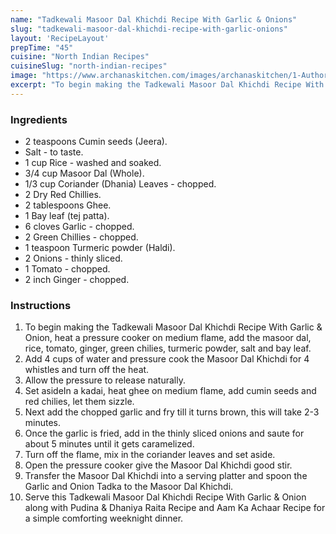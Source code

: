 ---
name: "Tadkewali Masoor Dal Khichdi Recipe With Garlic & Onions"
slug: "tadkewali-masoor-dal-khichdi-recipe-with-garlic-onions"
layout: 'RecipeLayout'
prepTime: "45"
cuisine: "North Indian Recipes"
cuisineSlug: "north-indian-recipes"
image: "https://www.archanaskitchen.com/images/archanaskitchen/1-Author/sneha-archanaskitchen.com/LehsunPyaaz_Tadkewali_Masoor_Dal_Khichdi_Recipe__1600.jpg"
excerpt: "To begin making the Tadkewali Masoor Dal Khichdi Recipe With Garlic  Onion, heat a pressure cooker on medium flame, add the masoor dal, rice, tomato, ginger, green chilies, turmeric powder, salt and bay leaf"
---

### Ingredients

- 2 teaspoons Cumin seeds (Jeera).
- Salt - to taste.
- 1 cup Rice - washed and soaked.
- 3/4 cup Masoor Dal (Whole).
- 1/3 cup Coriander (Dhania) Leaves - chopped.
- 2 Dry Red Chillies.
- 2 tablespoons Ghee.
- 1 Bay leaf (tej patta).
- 6 cloves Garlic - chopped.
- 2 Green Chillies - chopped.
- 1 teaspoon Turmeric powder (Haldi).
- 2 Onions - thinly sliced.
- 1 Tomato - chopped.
- 2 inch Ginger - chopped.

### Instructions

1. To begin making the Tadkewali Masoor Dal Khichdi Recipe With Garlic & Onion, heat a pressure cooker on medium flame, add the masoor dal, rice, tomato, ginger, green chilies, turmeric powder, salt and bay leaf.
1. Add 4 cups of water and pressure cook the Masoor Dal Khichdi for 4 whistles and turn off the heat.
1. Allow the pressure to release naturally.
1. Set asideIn a kadai, heat ghee on medium flame, add cumin seeds and red chilies, let them sizzle.
1. Next add the chopped garlic and fry till it turns brown, this will take 2-3 minutes.
1. Once the garlic is fried, add in the thinly sliced onions and saute for about 5 minutes until it gets caramelized.
1. Turn off the flame, mix in the coriander leaves and set aside.
1. Open the pressure cooker give the Masoor Dal Khichdi good stir.
1.  Transfer the Masoor Dal Khichdi into a serving platter and spoon the Garlic and Onion Tadka to the Masoor Dal Khichdi.
1. Serve this Tadkewali Masoor Dal Khichdi Recipe With Garlic & Onion along with Pudina & Dhaniya Raita Recipe and Aam Ka Achaar Recipe for a simple comforting weeknight dinner.
